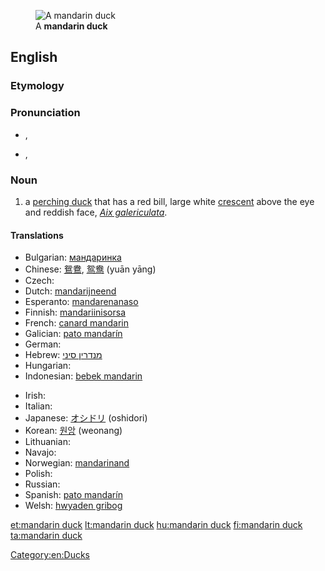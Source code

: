 [[Image:Mandarin.duck.arp.jpg|thumb|A '''mandarin duck''']]
==English==

===Etymology===
{{rfe}}

===Pronunciation===
* {{a|UK}} {{IPA|/ˈmændərɪn dʌk/}}, {{X-SAMPA|/"m{nd@rIn dVk/}}
* {{a|US}} {{IPA|/ˈmændərɪn dʌk/}}, {{X-SAMPA|/"m{nd@rIn dVk/}}
*: {{rhymes|ʌk}}

===Noun===
{{wikipedia}}
{{en-noun|head=[[mandarin]] [[duck]]}}

# a [[perching duck]] that has a red bill, large white [[crescent]] above the eye and reddish face, ''[[Aix galericulata]]''.

====Translations====
{{trans-top|bird}}
* Bulgarian: [[мандаринка]] {{f}}
* Chinese: [[鴛鴦]], [[鸳鸯]] (yuān yāng)
* Czech: {{t-|cs|kachnička mandarinská|f}}
* Dutch: [[mandarijneend]]
* Esperanto: [[mandarenanaso]]
* Finnish: [[mandariinisorsa]]
* French: [[canard mandarin]] {{m}}
* Galician: [[pato mandarín]] {{m}}
* German: {{t+|de|Mandarinente|f}}
* Hebrew: [[מנדרין סיני]] {{m}}
* Hungarian: {{t+|hu|mandarinréce}}
* Indonesian: [[bebek mandarin]]
{{trans-mid}}
* Irish: {{t-|ga|lacha mhandrach|f}}
* Italian: {{t-|it|anatra mandarina|f}}
* Japanese: [[オシドリ]] (oshidori)
* Korean: [[원앙]] (weonang)
* Lithuanian: {{t+|lt|mandarininė antis}}
* Navajo: {{tø|nv|Náátsʼózídę́ę́ʼ naalʼeełí}}
* Norwegian: [[mandarinand]]
* Polish: {{t+|pl|mandarynka|f}}
* Russian: {{t+|ru|мандаринка|f}}
* Spanish: [[pato mandarín]] {{m}}
* Welsh: [[hwyaden gribog]]
{{trans-bottom}}

[[Category:en:Ducks]]

[[et:mandarin duck]]
[[lt:mandarin duck]]
[[hu:mandarin duck]]
[[fi:mandarin duck]]
[[ta:mandarin duck]]